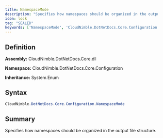 ```yaml
---
title: NamespaceMode
description: "Specifies how namespaces should be organized in the output file structure."
icon: lock
tag: "SEALED"
keywords: ['NamespaceMode', 'CloudNimble.DotNetDocs.Core.Configuration.NamespaceMode', 'CloudNimble.DotNetDocs.Core.Configuration', 'class', 'System.Enum']
---
```


## Definition

**Assembly:** CloudNimble.DotNetDocs.Core.dll

**Namespace:** CloudNimble.DotNetDocs.Core.Configuration

**Inheritance:** System.Enum

## Syntax

```csharp
CloudNimble.DotNetDocs.Core.Configuration.NamespaceMode
```

## Summary

Specifies how namespaces should be organized in the output file structure.

